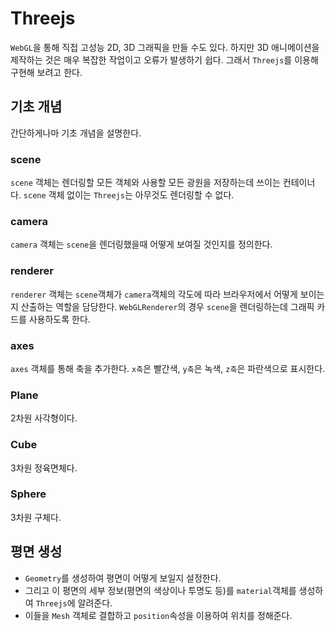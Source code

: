 
<Meta title="Threejs/Introduction" />

# Threejs

`WebGL`을 통해 직접 고성능 2D, 3D 그래픽을 만들 수도 있다. 하지만 3D 애니메이션을 제작하는 것은 매우 복잡한 작업이고 오류가 발생하기 쉽다. 그래서 `Threejs`를 이용해 구현해 보려고 한다.

## 기초 개념

간단하게나마 기초 개념을 설명한다.

### scene

`scene` 객체는 렌더링할 모든 객체와 사용할 모든 광원을 저장하는데 쓰이는 컨테이너다. `scene` 객체 없이는 `Threejs`는 아무것도 렌더링할 수 없다.

### camera

`camera` 객체는 `scene`을 렌더링했을때 어떻게 보여질 것인지를 정의한다.

### renderer

`renderer` 객체는 `scene`객체가 `camera`객체의 각도에 따라 브라우저에서 어떻게 보이는지 산출하는 역할을 담당한다. `WebGLRenderer`의 경우 `scene`을 렌더링하는데 그래픽 카드를 사용하도록 한다.

### axes

`axes` 객체를 통해 축을 추가한다. `x축`은 빨간색, `y축`은 녹색, `z축`은 파란색으로 표시한다.

### Plane

2차원 사각형이다.

### Cube

3차원 정육면체다.

### Sphere

3차원 구체다.

## 평면 생성

- `Geometry`를 생성하여 평면이 어떻게 보일지 설정한다.
- 그리고 이 평면의 세부 정보(평면의 색상이나 투명도 등)를 `material`객체를 생성하여 `Threejs`에 알려준다.
- 이들을 `Mesh` 객체로 결합하고 `position`속성을 이용하여 위치를 정해준다.

